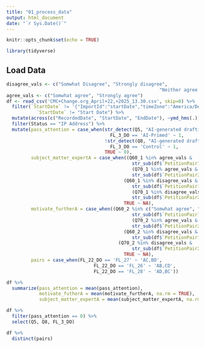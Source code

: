 ```yaml
---
title: "01_process_data"
output: html_document
date: "`r Sys.Date()`"
---
```


```r
knitr::opts_chunk$set(echo = TRUE)

library(tidyverse)
```

## Load Data

```r
disagree_vals <- c("Somwhat Disagree", "Strongly disagree", 
                                                        "Neither agree nor disagree")
agree_vals <- c("Somwhat agree", "Strongly agree")
df <- read_csv('CMC+Change.org_April+22,+2025_13.30.csv', skip=0) %>% 
  filter(`StartDate` != '{"ImportId":"startDate","timeZone":"America/Denver"}' &
           `StartDate` != "Start Date") %>% 
  mutate(across(c("RecordedDate", "StartDate", "EndDate"), ~ymd_hms(.))) %>% 
  filter(Status == "IP Address") %>% 
  mutate(pass_attention = case_when(str_detect(Q5, "AI-generated drafting") &
                                      FL_3_DO == 'AI-Primed' ~ 1,
                                    !str_detect(Q8, "AI-generated drafting") &
                                      FL_3_DO == 'Control' ~ 1,
                                    TRUE ~ 0),
         subject_matter_expertA = case_when((Q60_1 %in% agree_vals & 
                                              str_sub(df$`PetitionPair1-AB_DO`, 1,3) == "Q12") |
                                              (Q70_1 %in% agree_vals & 
                                              str_sub(df$`PetitionPair2-AC_DO`, 1,3) == "Q39") ~ 1, 
                                           (Q60_1 %in% disagree_vals & 
                                              str_sub(df$`PetitionPair1-AB_DO`, 1,3) == "Q12") |
                                              (Q70_1 %in% disagree_vals & 
                                              str_sub(df$`PetitionPair2-AC_DO`, 1,3) == "Q39") ~ 0,
                                           TRUE ~ NA),
         motivate_furtherA = case_when((Q60_2 %in% c("Somwhat agree", "Strongly agree") & 
                                              str_sub(df$`PetitionPair1-AB_DO`, 1,3) == "Q12") |
                                              (Q70_2 %in% agree_vals & 
                                              str_sub(df$`PetitionPair2-AC_DO`, 1,3) == "Q39") ~ 1, 
                                           (Q60_2 %in% disagree_vals & 
                                              str_sub(df$`PetitionPair1-AB_DO`, 1,3) == "Q12") | 
                                         (Q70_2 %in% disagree_vals & 
                                              str_sub(df$`PetitionPair2-AC_DO`, 1,3) == "Q39") ~ 0,
                                           TRUE ~ NA),
         pairs = case_when(FL_22_DO == 'FL_27' ~ 'AC,BD',
                                FL_22_DO == 'FL_26' ~ 'AB,CD',
                                FL_22_DO == 'FL_28' ~ 'AD,BC'))

df %>% 
  summarize(pass_attention = mean(pass_attention),
            motivate_futherA = mean(motivate_furtherA, na.rm = TRUE),
            subject_matter_expertA = mean(subject_matter_expertA, na.rm = TRUE))

df %>% 
  filter(pass_attention == 0) %>% 
  select(Q5, Q8, FL_3_DO)

df %>% 
  distinct(pairs)
```

